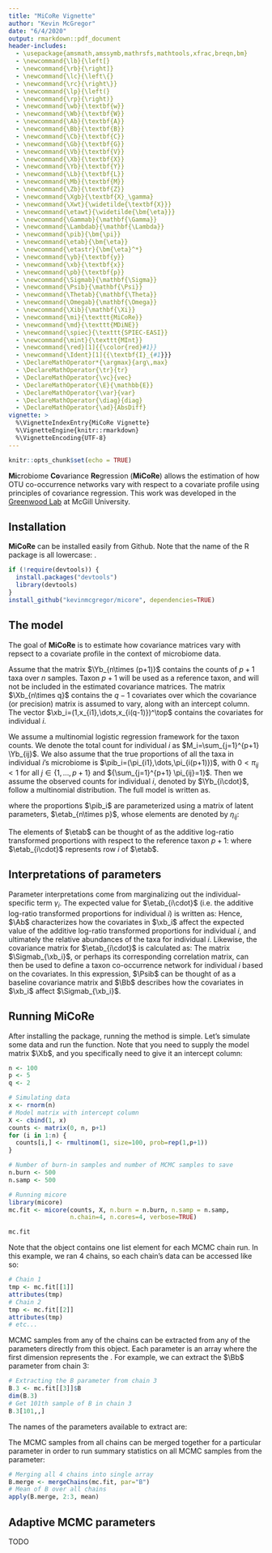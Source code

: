 ```yaml
---
title: "MiCoRe Vignette"
author: "Kevin McGregor"
date: "6/4/2020"
output: rmarkdown::pdf_document
header-includes:
  - \usepackage{amsmath,amssymb,mathrsfs,mathtools,xfrac,breqn,bm}
  - \newcommand{\lb}{\left[}
  - \newcommand{\rb}{\right]}
  - \newcommand{\lc}{\left\{}
  - \newcommand{\rc}{\right\}}
  - \newcommand{\lp}{\left(}
  - \newcommand{\rp}{\right)}
  - \newcommand{\wb}{\textbf{w}}
  - \newcommand{\Wb}{\textbf{W}}
  - \newcommand{\Ab}{\textbf{A}}
  - \newcommand{\Bb}{\textbf{B}}
  - \newcommand{\Cb}{\textbf{C}}
  - \newcommand{\Gb}{\textbf{G}}
  - \newcommand{\Vb}{\textbf{V}}
  - \newcommand{\Xb}{\textbf{X}}
  - \newcommand{\Yb}{\textbf{Y}}
  - \newcommand{\Lb}{\textbf{L}}
  - \newcommand{\Mb}{\textbf{M}}
  - \newcommand{\Zb}{\textbf{Z}}
  - \newcommand{\Xgb}{\textbf{X}_\gamma}
  - \newcommand{\Xwt}{\widetilde{\textbf{X}}}
  - \newcommand{\etawt}{\widetilde{\bm{\eta}}}
  - \newcommand{\Gammab}{\mathbf{\Gamma}}
  - \newcommand{\Lambdab}{\mathbf{\Lambda}}
  - \newcommand{\pib}{\bm{\pi}}
  - \newcommand{\etab}{\bm{\eta}}
  - \newcommand{\etastr}{\bm{\eta}^*}
  - \newcommand{\yb}{\textbf{y}}
  - \newcommand{\xb}{\textbf{x}}
  - \newcommand{\pb}{\textbf{p}}
  - \newcommand{\Sigmab}{\mathbf{\Sigma}}
  - \newcommand{\Psib}{\mathbf{\Psi}}
  - \newcommand{\Thetab}{\mathbf{\Theta}}
  - \newcommand{\Omegab}{\mathbf{\Omega}}
  - \newcommand{\Xib}{\mathbf{\Xi}}
  - \newcommand{\mi}{\texttt{MiCoRe}}
  - \newcommand{\md}{\texttt{MDiNE}}
  - \newcommand{\spiec}{\texttt{SPIEC-EASI}}
  - \newcommand{\mint}{\texttt{MInt}}
  - \newcommand{\red}[1]{{\color{red}#1}}
  - \newcommand{\Ident}[1]{{\textbf{I}_{#1}}}
  - \DeclareMathOperator*{\argmax}{arg\,max}
  - \DeclareMathOperator{\tr}{tr}
  - \DeclareMathOperator{\vc}{vec}
  - \DeclareMathOperator{\E}{\mathbb{E}}
  - \DeclareMathOperator{\var}{var}
  - \DeclareMathOperator{\diag}{diag}
  - \DeclareMathOperator{\ad}{AbsDiff}
vignette: >
  %\VignetteIndexEntry{MiCoRe Vignette}
  %\VignetteEngine{knitr::rmarkdown}
  %\VignetteEncoding{UTF-8}
---
```


```r
knitr::opts_chunk$set(echo = TRUE)
```

**Mi**crobiome **Co**variance **Re**gression (**MiCoRe**) allows the estimation of how OTU co-occurrence networks vary with respect to a covariate profile using principles of covariance regression.  This work was developed in the [Greenwood Lab](https://www.mcgill.ca/statisticalgenetics/) at McGill University.

## Installation
**MiCoRe** can be installed easily from Github. Note that the name of the R package is all lowercase: \texttt{micore}.

```r
if (!require(devtools)) {
  install.packages("devtools")
  library(devtools)
}
install_github("kevinmcgregor/micore", dependencies=TRUE)
```

## The model
The goal of **MiCoRe** is to estimate how covariance matrices vary with repsect to a covariate profile in the context of microbiome data.

Assume that the matrix $\Yb_{n\times (p+1)}$ contains the counts of $p+1$ taxa over $n$ samples.  Taxon $p+1$ will be used as a reference taxon, and will not be included in the estimated covariance matrices.  The matrix $\Xb_{n\times q}$ contains the $q-1$ covariates over which the covariance (or precision) matrix is assumed to vary, along with an intercept column.  The vector $\xb_i=(1,x_{i1},\dots,x_{i(q-1)})^\top$ contains the covariates for individual $i$.

We assume a multinomial logistic regression framework for the taxon counts.
We denote the total count for individual $i$ as $M_i=\sum_{j=1}^{p+1} \Yb_{ij}$.  We also assume that the true proportions of all the taxa in individual $i$'s microbiome is $\pib_i=(\pi_{i1},\dots,\pi_{i(p+1)})$, with $0<\pi_{ij}<1$ for all $j\in\{1,\dots,p+1\}$ and ${\sum_{j=1}^{p+1} \pi_{ij}=1}$.  Then we assume the observed counts for individual $i$, denoted by $\Yb_{i\cdot}$, follow a multinomial distribution.  The full model is written as.

\begin{align}
\label{eqn:model}
    \Yb_{i\cdot} | \etab_{i\cdot}, \Ab, \Bb, \gamma_i, \Psib, \Gammab &\sim \mbox{Multinomial}(M_i, \pib_i) \nonumber \\
	\etab_{i\cdot} |  \Ab, \Bb, \gamma_i, \Psib, \Gammab &\sim \mbox{Normal}\left([\Ab+\gamma_i \Bb]\xb_i, \Psib\right) \nonumber \\
	\Cb=(\Ab,\Bb) | \Psib, \Gammab &\sim \mbox{Matrix-Normal}\left(\Cb_0, \Psib, \Gammab \right) \nonumber \\
	\Psib &\sim \mbox{inv-Wishart}\left(\nu_\Psi,\Psib_0\right) \nonumber \\
	\Gammab &\sim \mbox{inv-Wishart}\left(\nu_\Gamma,\Gammab_0\right) \nonumber \\
	\gamma_i &\sim \mbox{Normal}(0,1).
\end{align}
where the proportions $\pib_i$ are parameterized using a matrix of latent parameters, $\etab_{n\times p}$, whose elements are denoted by $\eta_{ij}$:
\begin{align}
	\pib_i &= \left( \frac{\exp(\eta_{i1})}{1+\sum_{j=1}^p \exp(\eta_{ij})}, \dots, \frac{\exp(\eta_{ip})}	{1+\sum_{j=1}^p \exp(\eta_{ij})}, \frac{1}{1+\sum_{j=1}^p \exp(\eta_{ij})} \right). \nonumber
\end{align}

\noindent The elements of $\etab$ can be thought of as the additive log-ratio transformed proportions with respect to the reference taxon $p+1$: 
\begin{align}
	\etab_{i\cdot} &= \left[ \log\left(\frac{\pi_{i1}}{\pi_{i(p+1)}}\right), \dots,  \log\left(\frac{\pi_{ip}}{\pi_{i(p+1)}}\right) \right],\nonumber
\end{align}
where $\etab_{i\cdot}$ represents row $i$ of $\etab$.

## Interpretations of parameters
Parameter interpretations come from marginalizing out the individual-specific term $\gamma_i$.  The expected value for $\etab_{i\cdot}$ (i.e. the additive log-ratio transformed proportions for individual $i$) is written as:
\begin{align}
	\E(\etab_{i\cdot} | \Ab, \Bb, \Psib, \Gammab) &= \Ab \xb_i . \nonumber
\end{align}
Hence, $\Ab$ characterizes how the covariates in $\xb_i$ affect the expected value of the additive log-ratio transformed proportions for individual $i$, and ultimately the relative abundances of the taxa for individual $i$.  Likewise, the covariance matrix for $\etab_{i\cdot}$ is calculated as:
\begin{align}
	\label{eqn:var}
	\var(\etab_{i\cdot} | \Ab, \Bb, \Psib, \Gammab) &= \Psib + \Bb\xb_i\xb_i^\top\Bb^\top \nonumber \\
	&= \Sigmab_{\xb_i} .
\end{align}
The matrix $\Sigmab_{\xb_i}$, or perhaps its corresponding correlation matrix, can then be used to define a taxon co-occurrence network for individual $i$ based on the covariates. In this expression, $\Psib$ can be thought of as a baseline covariance matrix and $\Bb$ describes how the covariates in $\xb_i$ affect $\Sigmab_{\xb_i}$.

## Running **MiCoRe**
After installing the \texttt{micore} package, running the method is simple.  Let's simulate some data and run the function.  Note that you need to supply the model matrix $\Xb$, and you specifically need to give it an intercept column:

```r
n <- 100
p <- 5
q <- 2

# Simulating data
x <- rnorm(n)
# Model matrix with intercept column
X <- cbind(1, x)
counts <- matrix(0, n, p+1)
for (i in 1:n) {
  counts[i,] <- rmultinom(1, size=100, prob=rep(1,p+1))
}

# Number of burn-in samples and number of MCMC samples to save
n.burn <- 500
n.samp <- 500

# Running micore
library(micore)
mc.fit <- micore(counts, X, n.burn = n.burn, n.samp = n.samp, 
                 n.chain=4, n.cores=4, verbose=TRUE)

mc.fit
```

Note that the \texttt{micore} object contains one list element for each MCMC chain run.  In this example, we ran 4 chains, so each chain's data can be accessed like so:
```r
# Chain 1
tmp <- mc.fit[[1]]
attributes(tmp)
# Chain 2
tmp <- mc.fit[[2]]
attributes(tmp)
# etc...
```

MCMC samples from any of the chains can be extracted from any of the parameters directly from this object.  Each parameter is an array where the first dimension represents the .  For example, we can extract the $\Bb$ parameter from chain 3:
```r
# Extracting the B parameter from chain 3
B.3 <- mc.fit[[3]]$B
dim(B.3)
# Get 101th sample of B in chain 3
B.3[101,,]
```

The names of the parameters available to extract are:
\begin{itemize}
  \item \texttt{eta}: $\etab$, the additive log-ratio transformed proportions
  \item \texttt{Psi}: $\Psib$, the baseline covariance matrix
  \item \texttt{A}: $\Ab$, the ``fixed effect'' parameter
  \item \texttt{B}: $\Bb$, the ``random effect'' parameter
  \item \texttt{gamma}: $\gamma_i$, $i\in1,\dots,n$, the individual-specific parameter (not to be confused with \texttt{Gamma} with a capital G)
  \item \texttt{Gamma}: $\Gammab$ the column covariance matrix in the Matrix-Normal prior (not to be confused with \texttt{Gamma} with a lowercase g)
\end{itemize}

The MCMC samples from all chains can be merged together for a particular parameter in order to run summary statistics on all MCMC samples from the parameter:
```r
# Merging all 4 chains into single array
B.merge <- mergeChains(mc.fit, par="B")
# Mean of B over all chains
apply(B.merge, 2:3, mean)
```



## Adaptive MCMC parameters
TODO


